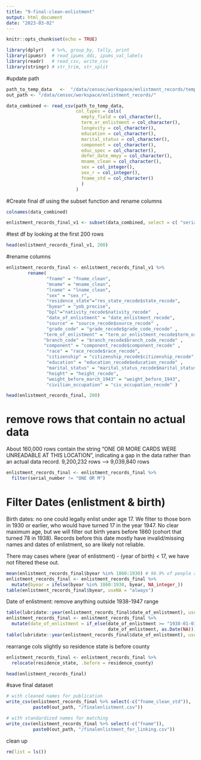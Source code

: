 ```yaml
---
title: "9-final-clean-enlistment"
output: html_document
date: "2023-03-02"
---
```


```r
knitr::opts_chunk$set(echo = TRUE)
```

```r
library(dplyr)   # %>%, group_by, tally, print
library(ipumsr)  # read_ipums_ddi, ipums_val_labels
library(readr)   # read_csv, write_csv
library(stringr) # str_trim, str_split
```

#update path
```r
path_to_temp_data   <-  "/data/censoc/workspace/enlistment_records/temp8.csv"
out_path <- "/data/censoc/workspace/enlistment_records/"
```

```r
data_combined <- read_csv(path_to_temp_data, 
                          col_types = cols(
                            empty_field = col_character(),
                            term_or_enlistment = col_character(),
                            longevity = col_character(),
                            education = col_character(),
                            marital_status = col_character(),
                            component = col_character(),
                            educ_spec = col_character(),
                            defer_date_mmyy = col_character(),
                            mname_clean = col_character(),
                            sex = col_integer(),
                            sex_r = col_integer(),
                            fname_std = col_character()
                            )
                          )
```

#Create final df using the subset function and rename columns
```r
colnames(data_combined)
```

```r
enlistment_records_final_v1 <- subset(data_combined, select = c( "serial_number",  "yob_precise", "fname_clean", "fname_clean_std" , "mname_clean" ,"lname_clean", "sex_r", "date_enlistment_recode", "nativity_recode$nativity_recode" , "residence_county", "res_state_recode$state_recode", "place_of_enlistment","education_recode$education_recode","grade_recode$grade_code_recode",  "branch_recode$branch_code_recode", "term_or_enlistment_recode$term_or_enlistment_recode", "race_recode$race_recode", "citizenship_recode$citizenship_recode", "civ_occupation_recode" ,"marital_status_recode$marital_status_recode", "height_recode", "weight_before_1943","weight_or_AGCT", "component_recode$component_recode","source_recode$source_recode"))

```

#test df by looking at the first 200 rows
```r
head(enlistment_records_final_v1, 200)
```
#rename columns
```r
enlistment_records_final <- enlistment_records_final_v1 %>% 
        rename(  
               "fname" = "fname_clean",
               "mname" = "mname_clean",
               "lname" = "lname_clean",
               "sex" = "sex_r",
               "residence_state"="res_state_recode$state_recode",
               "byear" = "yob_precise",
               "bpl"="nativity_recode$nativity_recode"  ,
               "date_of_enlistment" = "date_enlistment_recode",
               "source" = "source_recode$source_recode" ,
               "grade_code" = "grade_recode$grade_code_recode" , 
              "term_of_enlistment" = "term_or_enlistment_recode$term_or_enlistment_recode" , 
              "branch_code" = "branch_recode$branch_code_recode" ,
              "component" = "component_recode$component_recode" , 
               "race" = "race_recode$race_recode", 
               "citizenship" = "citizenship_recode$citizenship_recode", 
               "education" = "education_recode$education_recode" ,
               "marital_status" = "marital_status_recode$marital_status_recode" , 
               "height" = "height_recode",
               "weight_before_march_1943" = "weight_before_1943",
               "civilian_occupation" = "civ_occupation_recode" )
```

```r
head(enlistment_records_final, 200)
```



# remove rows that contain no actual data 
About 160,000 rows contain the string "ONE OR MORE CARDS WERE UNREADABLE AT THIS LOCATION",
indicating a gap in the data rather than an actual data record.
9,200,232 rows --> 9,039,840 rows
```r
enlistment_records_final <- enlistment_records_final %>%
  filter(serial_number != "ONE OR M")
```



# Filter Dates (enlistment & birth)
Birth dates: no one could legally enlist under age 17. We filter to those born in 1930 or earlier, who would have turned 17 in the year 1947. No clear maximum age, but we will filter out birth years before 1860 (cohort that turned 78 in 1938). Records before this date mostly have invalid/missing names and dates of enlistment, so are likely not reliable.

There may cases where (year of enlistment) - (year of birth) < 17, we have not filtered these out.
```r
mean(enlistment_records_final$byear %in% 1860:1930) # 98.9% of people are born 1860 - 1930
enlistment_records_final <- enlistment_records_final %>% 
  mutate(byear = ifelse(byear %in% 1860:1930, byear, NA_integer_))
table(enlistment_records_final$byear, useNA = "always")
```

Date of enlistment:
remove anything outside 1938-1947 range
```r
table(lubridate::year(enlistment_records_final$date_of_enlistment), useNA = "always")
enlistment_records_final <- enlistment_records_final %>% 
  mutate(date_of_enlistment = if_else(date_of_enlistment >= "1938-01-01" & date_of_enlistment <= "1947-12-31",
                                      date_of_enlistment, as.Date(NA)))
table(lubridate::year(enlistment_records_final$date_of_enlistment), useNA = "always")
```

rearrange cols slightly so residence state is before county
```r
enlistment_records_final <- enlistment_records_final %>%
  relocate(residence_state, .before = residence_county)
```


```r
head(enlistment_records_final)
```


#save final dataset
```r
# with cleaned names for publication
write_csv(enlistment_records_final %>% select(-c("fname_clean_std")),
          paste0(out_path, "/finalenlistment.csv"))

# with standardized names for matching
write_csv(enlistment_records_final %>% select(-c("fname")),
          paste0(out_path, "/finalenlistment_for_linking.csv"))
```

clean up
```r
rm(list = ls())
```

